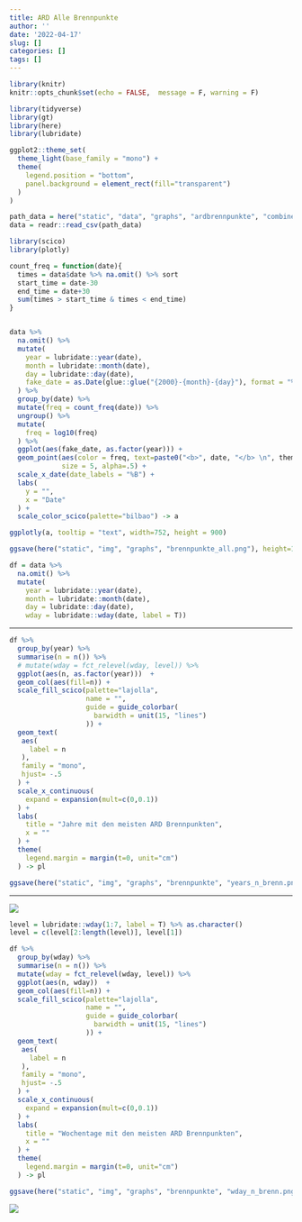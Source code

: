```yaml
---
title: ARD Alle Brennpunkte
author: ''
date: '2022-04-17'
slug: []
categories: []
tags: []
---
```


```r
library(knitr)
knitr::opts_chunk$set(echo = FALSE,  message = F, warning = F)
```

```r
library(tidyverse)
library(gt)
library(here)
library(lubridate)

ggplot2::theme_set(
  theme_light(base_family = "mono") +
  theme(
    legend.position = "bottom",
    panel.background = element_rect(fill="transparent")
  )
)
```

```r
path_data = here("static", "data", "graphs", "ardbrennpunkte", "combined.csv")
data = readr::read_csv(path_data)
```


```r
library(scico)
library(plotly)

count_freq = function(date){
  times = data$date %>% na.omit() %>% sort
  start_time = date-30
  end_time = date+30
  sum(times > start_time & times < end_time)
}


data %>%
  na.omit() %>%
  mutate(
    year = lubridate::year(date),
    month = lubridate::month(date),
    day = lubridate::day(date),
    fake_date = as.Date(glue::glue("{2000}-{month}-{day}"), format = "%Y-%m-%d")
  ) %>%
  group_by(date) %>%
  mutate(freq = count_freq(date)) %>%
  ungroup() %>% 
  mutate(
    freq = log10(freq)
  ) %>%  
  ggplot(aes(fake_date, as.factor(year))) +
  geom_point(aes(color = freq, text=paste0("<b>", date, "</b> \n", thema)), show.legend = F,
             size = 5, alpha=.5) +
  scale_x_date(date_labels = "%B") +
  labs(
    y = "",
    x = "Date"
  ) +
  scale_color_scico(palette="bilbao") -> a

ggplotly(a, tooltip = "text", width=752, height = 900)

ggsave(here("static", "img", "graphs", "brennpunkte_all.png"), height=16, width=10)

```


```r

df = data %>%
  na.omit() %>%
  mutate(
    year = lubridate::year(date),
    month = lubridate::month(date),
    day = lubridate::day(date),
    wday = lubridate::wday(date, label = T))

```

<hr>

```r
df %>%
  group_by(year) %>%
  summarise(n = n()) %>% 
  # mutate(wday = fct_relevel(wday, level)) %>% 
  ggplot(aes(n, as.factor(year)))  +
  geom_col(aes(fill=n)) +
  scale_fill_scico(palette="lajolla",
                   name = "",
                   guide = guide_colorbar(
                     barwidth = unit(15, "lines")
                   )) +
  geom_text(
   aes(
     label = n
   ),
   family = "mono",
   hjust= -.5
  ) +
  scale_x_continuous(
    expand = expansion(mult=c(0,0.1))
  ) +
  labs(
    title = "Jahre mit den meisten ARD Brennpunkten",
    x = ""
  ) +
  theme(
    legend.margin = margin(t=0, unit="cm")
  ) -> pl

ggsave(here("static", "img", "graphs", "brennpunkte", "years_n_brenn.png"), width=10, height = 16)

```


<hr>

![](/img/graphs/brennpunkte/years_n_brenn.png)


```r
level = lubridate::wday(1:7, label = T) %>% as.character()
level = c(level[2:length(level)], level[1])

df %>%
  group_by(wday) %>%
  summarise(n = n()) %>% 
  mutate(wday = fct_relevel(wday, level)) %>% 
  ggplot(aes(n, wday))  +
  geom_col(aes(fill=n)) +
  scale_fill_scico(palette="lajolla",
                   name = "",
                   guide = guide_colorbar(
                     barwidth = unit(15, "lines")
                   )) +
  geom_text(
   aes(
     label = n
   ),
   family = "mono",
   hjust= -.5
  ) +
  scale_x_continuous(
    expand = expansion(mult=c(0,0.1))
  ) +
  labs(
    title = "Wochentage mit den meisten ARD Brennpunkten",
    x = ""
  ) +
  theme(
    legend.margin = margin(t=0, unit="cm")
  ) -> pl

ggsave(here("static", "img", "graphs", "brennpunkte", "wday_n_brenn.png"), width=10, height = 8)

```

![](/img/graphs/brennpunkte/wday_n_brenn.png)




